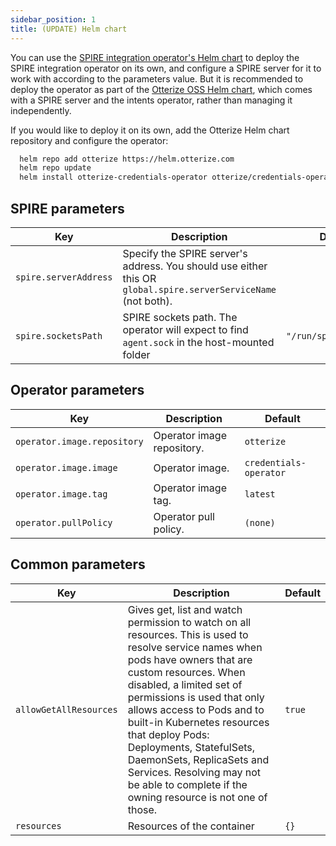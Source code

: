 ```yaml
---
sidebar_position: 1
title: (UPDATE) Helm chart
---
```

You can use the [SPIRE integration operator's Helm chart](https://github.com/otterize/helm-charts/tree/main/credentials-operator) to deploy the SPIRE integration operator on its own, and configure a SPIRE server for it to work with according to the parameters value.
But it is recommended to deploy the operator as part of the [Otterize OSS Helm chart](https://github.com/otterize/helm-charts/tree/main/otterize-kubernetes), which comes with a SPIRE server and the intents operator, rather than managing it independently.

If you would like to deploy it on its own, add the Otterize Helm chart repository and configure the operator:
```bash
  helm repo add otterize https://helm.otterize.com
  helm repo update
  helm install otterize-credentials-operator otterize/credentials-operator -n otterize-system --create-namespace
```

## SPIRE parameters

| Key                   | Description                                                                                                    | Default                |
|-----------------------|----------------------------------------------------------------------------------------------------------------|------------------------|
| `spire.serverAddress` | Specify the SPIRE server's address. You should use either this OR `global.spire.serverServiceName` (not both). |                        |
| `spire.socketsPath`   | SPIRE sockets path. The operator will expect to find `agent.sock` in the host-mounted folder                     | `"/run/spire/sockets"` |

## Operator parameters

| Key                         | Description                | Default                      |
|-----------------------------|----------------------------|------------------------------|
| `operator.image.repository` | Operator image repository. | `otterize`                   |
| `operator.image.image`      | Operator image.            | `credentials-operator` |
| `operator.image.tag`        | Operator image tag.        | `latest`                     |
| `operator.pullPolicy`       | Operator pull policy.      | `(none)`                     |

## Common parameters

| Key                    | Description                                                                                                                                                                                                                                                                                                                                                                                                                                                   | Default |
|------------------------|---------------------------------------------------------------------------------------------------------------------------------------------------------------------------------------------------------------------------------------------------------------------------------------------------------------------------------------------------------------------------------------------------------------------------------------------------------------|---------|
| `allowGetAllResources` | Gives get, list and watch permission to watch on all resources. This is used to resolve service names when pods have owners that are custom resources. When disabled, a limited set of permissions is used that only allows access to Pods and to built-in Kubernetes resources that deploy Pods: Deployments, StatefulSets, DaemonSets, ReplicaSets and Services. Resolving may not be able to complete if the owning resource is not one of those. | `true`  |
| `resources`            | Resources of the container                                                                                                                                                                                                                                                                                                                                                                                                                                    | `{}`    |

